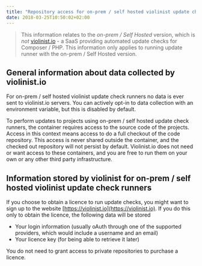 ```yaml
---
title: "Repository access for on-prem / self hosted violinist update check runners"
date: 2018-03-25T10:50:02+02:00
---
```


> This information relates to the _on-prem / Self Hosted_ version, which is _not_ [violinist.io](https://violinist.io) - a SaaS providing automated update checks for Composer / PHP. This information only applies to running update runner with the on-prem / Self Hosted version.

## General information about data collected by violinist.io

For on-prem / self hosted violinist update check runners no data is ever sent to violinist.io servers. You can actively opt-in to data collection with an environment variable, but this is disabled by default.

To perform updates to projects using on-prem / self hosted update check runners, the container requires access to the source code of the projects. Access in this context means access to do a full checkout of the code repository. This access is never shared outside the container, and the checked out repository will not persist by default. Violinist.io does not need or want access to these containers, and you are free to run them on your own or any other third party infrastructure.

## Information stored by violinist for on-prem / self hosted violinist update check runners

If you choose to obtain a licence to run update checks, you might want to sign up to the website [https://violinist.io](https://violinist.io). If you do this only to obtain the licence, the following data will be stored

- Your login information (usually oAuth through one of the supported providers, which would include a username and an email)
- Your licence key (for being able to retrieve it later)

You do not need to grant access to private repositories to purchase a licence.

